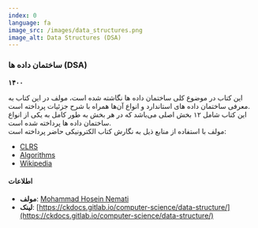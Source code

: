 ```yaml
---
index: 0
language: fa
image_src: /images/data_structures.png
image_alt: Data Structures (DSA)
---
```


### ساختمان داده ها (DSA)

**۱۴۰۰**

این کتاب در موضوع کلی ساختمان داده ها نگاشته شده است، مولف در این کتاب به معرفی ساختمان داده های استاندارد و انواع آن‌ها همراه با شرح جزئیات پرداخته است.  
این کتاب شامل ۱۲ بخش اصلی می‌باشد که در هر بخش به طور کامل به یکی از انواع ساختمان داده ها پرداخته شده است.  
مولف با استفاده از منابع ذیل به نگارش کتاب الکترونیکی حاضر پرداخته است:

-   [CLRS](https://www.amazon.com/Introduction-Algorithms-3rd-MIT-Press/dp/0262033844)
-   [Algorithms](https://www.amazon.com/Algorithms-4th-Robert-Sedgewick/dp/032157351X)
-   [Wikipedia](https://en.wikipedia.org/wiki/Data_structure)

#### اطلاعات

-   **مولف**: [Mohammad Hosein Nemati](https://www.linkedin.com/in/mohammad-hosein-nemati-665b1813b/)
-   **لینک**: [https://ckdocs.gitlab.io/computer-science/data-structure/](https://ckdocs.gitlab.io/computer-science/data-structure/)

